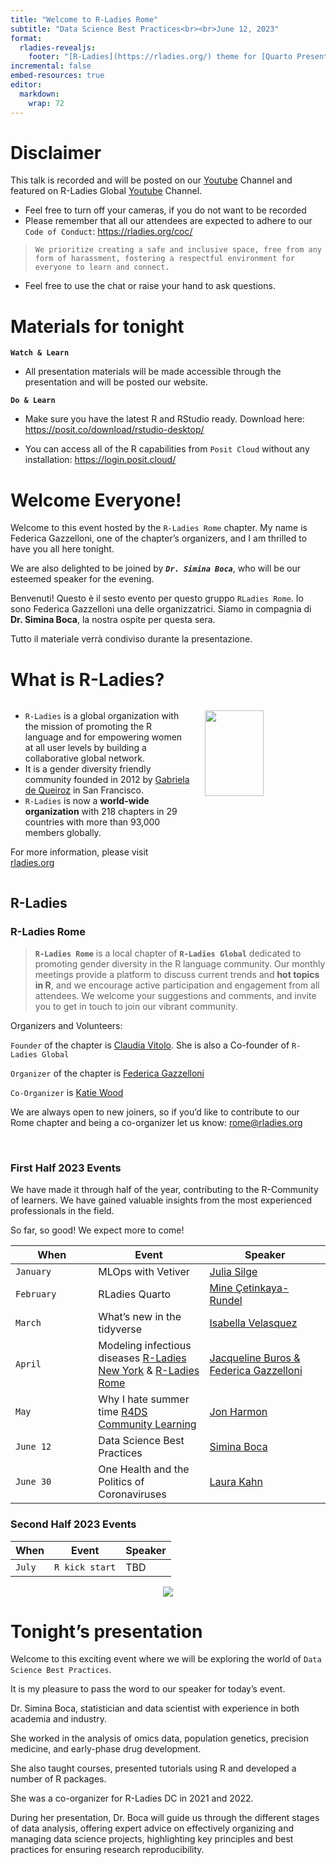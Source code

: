 ```yaml
---
title: "Welcome to R-Ladies Rome"
subtitle: "Data Science Best Practices<br><br>June 12, 2023"
format: 
  rladies-revealjs:
    footer: "[R-Ladies](https://rladies.org/) theme for [Quarto Presentations](https://quarto.org/docs/presentations/revealjs/index.html). Code available on [GitHub](https://github.com/beatrizmilz/quarto-rladies-theme)."
incremental: false
embed-resources: true
editor: 
  markdown: 
    wrap: 72
---
```


# Disclaimer {.smaller background-color="#562457"}

This talk is recorded and will be posted on our
[Youtube](https://www.youtube.com/@rladiesrome) Channel and featured on
R-Ladies Global [Youtube](https://www.youtube.com/@rladiesglobal)
Channel.

-   Feel free to turn off your cameras, if you do not want to be
    recorded
-   Please remember that all our attendees are expected to adhere to our
    `Code of Conduct`: <https://rladies.org/coc/>

> `We prioritize creating a safe and inclusive space, free from any form of harassment, fostering a respectful environment for everyone to learn and connect.`

-   Feel free to use the chat or raise your hand to ask questions.

# Materials for tonight {.smaller}

**`Watch & Learn`**

-   All presentation materials will be made accessible through the
    presentation and will be posted our website.

**`Do & Learn`**

-   Make sure you have the latest R and RStudio ready. Download here:
    <https://posit.co/download/rstudio-desktop/>

-   You can access all of the R capabilities from `Posit Cloud` without
    any installation: <https://login.posit.cloud/>

# Welcome Everyone! {.smaller}

Welcome to this event hosted by the `R-Ladies Rome` chapter. My name is
Federica Gazzelloni, one of the chapter's organizers, and I am thrilled
to have you all here tonight.

We are also delighted to be joined by ***`Dr. Simina Boca`***, who will
be our esteemed speaker for the evening.

Benvenuti! Questo è il sesto evento per questo gruppo `RLadies Rome`. Io
sono Federica Gazzelloni una delle organizzatrici. Siamo in compagnia di
**Dr. Simina Boca**, la nostra ospite per questa sera.

Tutto il materiale verrà condiviso durante la presentazione.

# What is R-Ladies? {.smaller}

::: columns
::: {.column width="60%"}
-   `R-Ladies` is a global organization with the mission of promoting
    the R language and for empowering women at all user levels by
    building a collaborative global network.
-   It is a gender diversity friendly community founded in 2012 by
    [Gabriela de
    Queiroz](https://rladies.org/united-states-rladies/name/gabriela-de-queiroz/)
    in San Francisco.
-   `R-Ladies` is now a **world-wide organization** with 218 chapters in
    29 countries with more than 93,000 members globally.

For more information, please visit [rladies.org](rladies.org)
:::

::: {.column width="40%"}
![](https://media.giphy.com/media/meziKcZ0Jm1E0H6eqC/giphy.gif){width="70%"}
:::
:::

## R-Ladies {.smaller}

::: panel-tabset
### R-Ladies Rome

> **`R-Ladies Rome`** is a local chapter of **`R-Ladies Global`**
> dedicated to promoting gender diversity in the R language community.
> Our monthly meetings provide a platform to discuss current trends and
> **hot topics in R**, and we encourage active participation and
> engagement from all attendees. We welcome your suggestions and
> comments, and invite you to get in touch to join our vibrant
> community.

Organizers and Volunteers:

`Founder` of the chapter is [Claudia
Vitolo](https://rladies.org/italy-rladies/name/claudia-vitolo/). She is
also a Co-founder of `R-Ladies Global`

`Organizer` of the chapter is [Federica
Gazzelloni](https://federicagazzelloni.netlify.app)

`Co-Organizer` is [Katie
Wood](https://www.linkedin.com/in/katie-wood-omca%E2%84%A2-92060817/)

We are always open to new joiners, so if you'd like to contribute to our
Rome chapter and being a co-organizer let us know:
[rome\@rladies.org](mailto:rome@rladies.org){.email}

<br>

### First Half 2023 Events

We have made it through half of the year, contributing to the R-Community of learners. We have gained valuable insights from the most experienced professionals in the field.

So far, so good! We expect more to come!

::: {style="color: #e89075"}
| When       | Event                                                                                                                | Speaker                                                                                         |
|-------------------|--------------------------|----------------------------|
| `January`  | MLOps with Vetiver                                                                                                   | [Julia Silge](https://juliasilge.com/)                                                          |
| `February` | RLadies Quarto                                                                                                       | [Mine Çetinkaya-Rundel](https://mine-cr.com/)                                                   |
| `March`    | What's new in the tidyverse                                                                                          | [Isabella Velasquez](https://ivelasq.rbind.io/about.html)                                       |
| `April`    | Modeling infectious diseases [R-Ladies New York](https://www.meetup.com/rladies-newyork/) & [R-Ladies Rome](https://www.meetup.com/rladies-rome/) | [Jacqueline Buros & Federica Gazzelloni](https://www.meetup.com/rladies-rome/events/292629944/) |
| `May`      | Why I hate summer time [R4DS Community Learning](https://www.rfordatasci.com/)                                                              | [Jon Harmon](https://www.linkedin.com/in/jonthegeek/)                                           |
| `June 12`  | Data Science Best Practices                                                                                        | [Simina Boca](https://twitter.com/siminaboca)                                                   |
| `June 30`  | One Health and the Politics of Coronaviruses                                                                      | [Laura Kahn](https://twitter.com/LauraKahn1)                                                    |
:::

### Second Half 2023 Events

::: {style="color: #88398A"}
| When   | Event          | Speaker |
|--------|----------------|---------|
| `July` | `R kick start` | TBD     |


<center>
![](https://media.giphy.com/media/G8a1cgnNNKJs9fjg8g/giphy.gif)
</center>
:::
:::

# Tonight's presentation {.smaller}

Welcome to this exciting event where we will be exploring the world of
`Data Science Best Practices`.

It is my pleasure to pass the word to our speaker for today's event.

Dr. Simina Boca, statistician and data scientist with experience in both
academia and industry.

She worked in the analysis of omics data, population genetics, precision
medicine, and early-phase drug development.

She also taught courses, presented tutorials using R and developed a
number of R packages.

She was a co-organizer for R-Ladies DC in 2021 and 2022.

During her presentation, Dr. Boca will guide us through the different
stages of data analysis, offering expert advice on effectively
organizing and managing data science projects, highlighting key
principles and best practices for ensuring research reproducibility.
